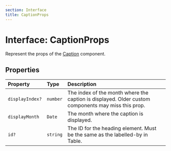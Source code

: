 ```yaml
---
section: Interface
title: CaptionProps
---
```


# Interface: CaptionProps

Represent the props of the [Caption](/api/latest/functions/Caption.mdx) component.

## Properties

| Property | Type | Description |
| :------ | :------ | :------ |
| `displayIndex?` | `number` | The index of the month where the caption is displayed. Older custom<br />components may miss this prop. |
| `displayMonth` | `Date` | The month where the caption is displayed. |
| `id?` | `string` | The ID for the heading element. Must be the same as the labelled-by in<br />Table. |
